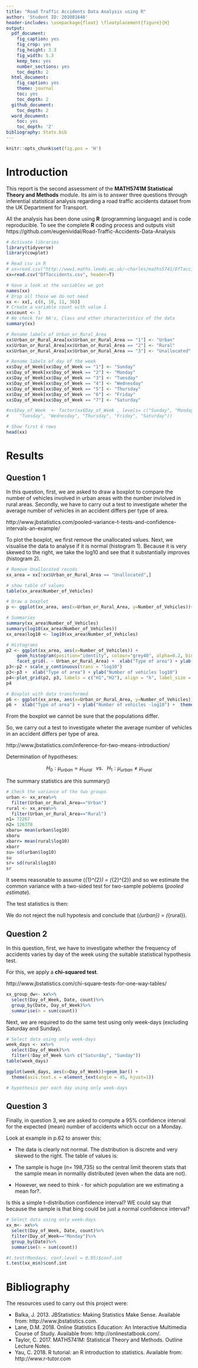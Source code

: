 ```yaml
---
title: "Road Traffic Accidents Data Analysis using R"
author: 'Student ID: 201081646'
header-includes: \usepackage{float} \floatplacement{figure}{H}
output:
  pdf_document:
    fig_caption: yes
    fig_crop: yes
    fig_height: 3.3
    fig_width: 5.3
    keep_tex: yes
    number_sections: yes
    toc_depth: 2
  html_document:
    fig_caption: yes
    theme: journal
    toc: yes
    toc_depth: 2
  github_document:
    toc_depth: 2
  word_document:
    toc: yes
    toc_depth: '2'
bibliography: Stats.bib
---
```


```r
knitr::opts_chunk$set(fig.pos = 'H')
```

# Introduction

This report is the second assessment of the **MATH5741M Statistical Theory and Methods** module. Its aim is to answer three questions through inferential statistical analysis regarding a road traffic accidents dataset from the UK Department for Transport.

All the analysis has been done using **R** (programming language) and is code reproducible. To see the complete **R** coding process and outputs visit https://github.com/eugenividal/Road-Traffic-Accidents-Data-Analysis

```r
# Activate libraries
library(tidyverse)
library(cowplot)
```

```r
# Read csv in R
# xx=read.csv("http://www1.maths.leeds.ac.uk/~charles/maths5741/DfTaccidents.csv",header = T)
xx=read.csv("DfTaccidents.csv", header=T)
```

```r
# Have a look at the variables we got
names(xx)
# Drop all those we do not need
xx <- xx[, c(8, 10, 11, 30)]
# Create a variable count with value 1
xx$count <- 1 
# We check for NA's, Class and other characteristics of the data
summary(xx)
```

```r
# Rename labels of Urban_or_Rural_Area
xx$Urban_or_Rural_Area[xx$Urban_or_Rural_Area == "1"] <- "Urban"
xx$Urban_or_Rural_Area[xx$Urban_or_Rural_Area == "2"] <- "Rural"
xx$Urban_or_Rural_Area[xx$Urban_or_Rural_Area == "3"] <- "Unallocated"

# Rename labels of day of the week
xx$Day_of_Week[xx$Day_of_Week == "1"] <- "Sunday"
xx$Day_of_Week[xx$Day_of_Week == "2"] <- "Monday"
xx$Day_of_Week[xx$Day_of_Week == "3"] <- "Tuesday"
xx$Day_of_Week[xx$Day_of_Week == "4"] <- "Wednesday"
xx$Day_of_Week[xx$Day_of_Week == "5"] <- "Thursday"
xx$Day_of_Week[xx$Day_of_Week == "6"] <- "Friday"
xx$Day_of_Week[xx$Day_of_Week == "7"] <- "Saturday"

#xx$Day_of_Week  <- factor(xx$Day_of_Week , levels= c("Sunday", "Monday", 
#    "Tuesday", "Wednesday", "Thursday", "Friday", "Saturday"))
```

```r
# Show first 6 rows
head(xx)
```

# Results

## Question 1

<!--(1)Draw a boxplot to compare the number of vehicles involved in an urban area, with the number involved in a rural area. (2) Explain why a transformation of the data may (or may not) be appropriate. Using your transformation (or not) (3) carry out a suitable test to investigate whether the average number of vehicles in an accident differs in urban and rural areas.-->

In this question, first, we are asked to draw a boxplot to compare the number of vehicles involved in urban areas with the number invlolved in rural areas. Secondly, we have to carry out a test to investigate wheter the average number of vehicles in an accident differs per type of area.

http://www.jbstatistics.com/pooled-variance-t-tests-and-confidence-intervals-an-example/

To plot the boxplot, we first remove the unallocated values. Next, we visualise the data to analyse if it is normal (histogram 1). Because it is very skewed to the right, we take the log10 and see that it substantially improves (histogram 2). 

```r
# Remove Unallocated recods
xx_area = xx[!xx$Urban_or_Rural_Area == "Unallocated",]
```

```r
# show table of values
table(xx_area$Number_of_Vehicles)
```

```r
# Draw a boxplot
p <- ggplot(xx_area, aes(x=Urban_or_Rural_Area, y=Number_of_Vehicles))+geom_boxplot()
```

```r
# Summaries
summary(xx_area$Number_of_Vehicles)
summary(log10(xx_area$Number_of_Vehicles))
xx_area$log10 <- log10(xx_area$Number_of_Vehicles)
```

```r
# Histograms
p2 <- ggplot(xx_area, aes(x=Number_of_Vehicles)) +
    geom_histogram(position="identity", colour="grey40", alpha=0.2, bins = 10) +
    facet_grid(. ~ Urban_or_Rural_Area) +  xlab("Type of area") + ylab("Number of vehicles")+  theme_minimal(base_size = 8)
p3<-p2 + scale_y_continuous(trans = "log10")
p3<-p3 +  xlab("Type of area") + ylab("Number of vehicles log10")
p4<-plot_grid(p2, p3, labels = c("H1","H2"), align = "h", label_size = 10, label_x = 0, label_y = 0, hjust = -0.5, vjust = -0.5)
p4  
```

```r
# Boxplot with data transformed
p6 <- ggplot(xx_area, aes(x=Urban_or_Rural_Area, y=Number_of_Vehicles))+geom_boxplot()+scale_y_log10()
p6 +  xlab("Type of area") + ylab("Number of vehicles -log10") +  theme_minimal(base_size = 8)
```

From the boxplot we cannot be sure that the populations differ.

So, we carry out a test to investigate wheter the average number of vehicles in an accident differs per type of area. 

http://www.jbstatistics.com/inference-for-two-means-introduction/

Determination of hypotheses:

$$H_{0}: \mu_{urban} = \mu_{rural}\;\;\;vs.\;\;\;H_{1}: \mu_{urban} \neq \mu_{rural}$$

The summary statistics are this summary()

```r
# Check the variance of the two groups
urban <- xx_area%>%
  filter(Urban_or_Rural_Area=="Urban")
rural <- xx_area%>%
  filter(Urban_or_Rural_Area=="Rural")
n1= 72267
n2= 126378
xbaru= mean(urban$log10)
xbaru
xbarr= mean(rural$log10)
xbarr
su= sd(urban$log10)
su
sr= sd(rural$log10)
sr
```

It seems reasonable to assume \(\sigma_{1}^{2}\) = \(\sigma_{2}^{2}\) and so we estimate the common variance with a  two-sided test for two-sample poblems  (*pooled estimate*). <!--As a rough rule-of thumb, you can assume equal variances when the ratio of max/min is less than 3 (or less than 4 for small samples)-->

The test statistics is then:

We do not reject the null hypotesis and conclude that \(\mu_{urban}\) = \(\mu_{rural}\).

## Question 2

<!--Using a suitable statistical hypothesis test, investigate whether the frequency of accidents varies by day of the week. Repeat this test using only week-days (excuding Saturday and Sunday).-->

In this question, first, we have to investigate whether the frequency of accidents varies by day of the week using the suitable statistical hypothesis test.

For this, we apply a **chi-squared test**.

http://www.jbstatistics.com/chi-square-tests-for-one-way-tables/

```r
xx_group_dw<- xx%>%
  select(Day_of_Week, Date, count)%>%
  group_by(Date, Day_of_Week)%>%
  summarise(n = sum(count))
```

Next, we are required to do the same test using only week-days (excluding Saturday and Sunday).

```r
# Select data using only week-days
week_days <- xx%>%
  select(Day_of_Week)%>%
  filter(!Day_of_Week %in% c("Saturday", "Sunday"))
table(week_days)

ggplot(week_days, aes(x=Day_of_Week))+geom_bar() +
  theme(axis.text.x = element_text(angle = 45, hjust=1)) 

# hypothesis per each day using only week-days

```

## Question 3

<!--Compute a 95% confidence interval for the expected (mean) number of accidents which occur on a Monday. State your assumptions in computing this interval, and verify whether they are valid.-->

Finally, in question 3, we are asked to compute a 95% confidence interval for the expected (mean) number of accidents which occur on a Monday.

Look at example in p.62 to answer this:

- The data is clearly not normal. The distribution is discrete and very skewed to the right. The table of values is:

- The sample is huge (*n*= 198,735) so the central limit theorem stats that the sample mean in normallly distributed (even when the data are not).

- However, we need to think - for which population are we estimating a mean for?.

Is this a simple t-distribution confidence interval? WE could say that because the sample is that bing could be just a normal confidence interval?

```r
# Select data using only week-days
xx_m<- xx%>%
  select(Day_of_Week, Date, count)%>%
  filter(Day_of_Week=="Monday")%>%
  group_by(Date)%>%
  summarise(n = sum(count))
```

```r
#t.test(Mondays, conf.level = 0.95)$conf.int
t.test(xx_m$n)$conf.int
```

# Bibliography

The resources used to carry out this project were:

- Balka, J. 2013. JBStatistics: Making Statistics Make Sense. Available from: http://www.jbstatistics.com.
- Lane, D.M. 2018. Online Statistics Education: An Interactive Multimedia Course of Study. Available from: http://onlinestatbook.com/.
- Taylor, C. 2017. MATH5741M: Statistical Theory and Methods. Outline Lecture Notes.
- Yau, C. 2018. R tutorial: an R introduction to statistics. Available from: http://www.r-tutor.com
